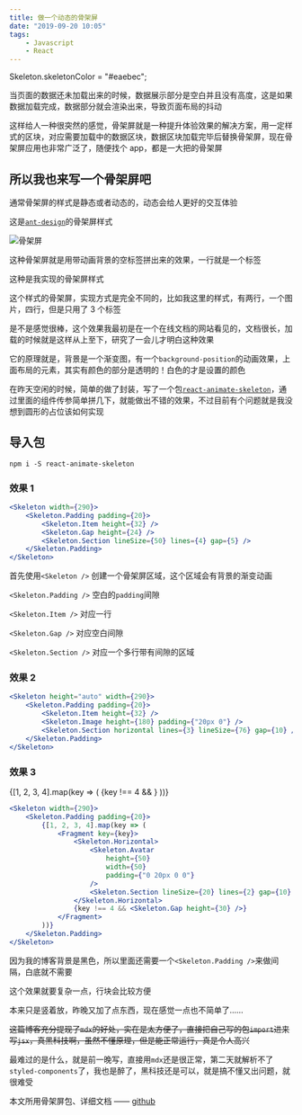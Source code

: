 ```yaml
---
title: 做一个动态的骨架屏
date: "2019-09-20 10:05"
tags:
    - Javascript
    - React
---
```


Skeleton.skeletonColor = "#eaebec";

当页面的数据还未加载出来的时候，数据展示部分是空白并且没有高度，这是如果数据加载完成，数据部分就会渲染出来，导致页面布局的抖动

这样给人一种很突然的感觉，骨架屏就是一种提升体验效果的解决方案，用一定样式的区块，对应需要加载中的数据区块，数据区块加载完毕后替换骨架屏，现在骨架屏应用也非常广泛了，随便找个 app，都是一大把的骨架屏

## 所以我也来写一个骨架屏吧

通常骨架屏的样式是静态或者动态的，动态会给人更好的交互体验

这是[`ant-design`](https://ant.design/components/skeleton-cn/)的骨架屏样式

![骨架屏](example.gif)

这种骨架屏就是用带动画背景的空标签拼出来的效果，一行就是一个标签

这种是我实现的骨架屏样式

<div class="mb-2">
    <Skeleton width={290}>
        <Skeleton.Padding padding={20}>
            <Skeleton.Section lineSize={20} lines={2} gap={10} />
            <Skeleton.Image height={180} padding={"20px 0"} />
            <Skeleton.Section lineSize={20} lines={4} gap={10} />
        </Skeleton.Padding>
    </Skeleton>
</div>

这个样式的骨架屏，实现方式是完全不同的，比如我这里的样式，有两行，一个图片，四行，但是只用了 3 个标签

是不是感觉很棒，这个效果我最初是在一个在线文档的网站看见的，文档很长，加载的时候就是这样从上至下，研究了一会儿才明白这种效果

它的原理就是，背景是一个渐变图，有一个`background-position`的动画效果，上面布局的元素，其实有颜色的部分是透明的！白色的才是设置的颜色

在昨天空闲的时候，简单的做了封装，写了一个包[`react-animate-skeleton`](https://github.com/zhangyu1818/react-animate-skeleton)，通过里面的组件传参简单拼几下，就能做出不错的效果，不过目前有个问题就是我没想到圆形的占位该如何实现

## 导入包

`npm i -S react-animate-skeleton`

### 效果 1

<div class="mb-2">
    <Skeleton width={290}>
        <Skeleton.Padding padding={20}>
            <Skeleton.Item height={32} />
            <Skeleton.Gap height={24} />
            <Skeleton.Section lineSize={50} lines={4} gap={5} />
        </Skeleton.Padding>
    </Skeleton>
</div>

```jsx
<Skeleton width={290}>
    <Skeleton.Padding padding={20}>
        <Skeleton.Item height={32} />
        <Skeleton.Gap height={24} />
        <Skeleton.Section lineSize={50} lines={4} gap={5} />
    </Skeleton.Padding>
</Skeleton>
```

首先使用`<Skeleton />` 创建一个骨架屏区域，这个区域会有背景的渐变动画

`<Skeleton.Padding />` 空白的`padding`间隙

`<Skeleton.Item />` 对应一行

`<Skeleton.Gap />` 对应空白间隙

`<Skeleton.Section />` 对应一个多行带有间隙的区域

### 效果 2

<div class="mb-2">
    <Skeleton height="auto" width={290}>
        <Skeleton.Padding padding={20}>
            <Skeleton.Item height={32} />
            <Skeleton.Image height={180} padding={"20px 0"} />
            <Skeleton.Section horizontal lines={3} lineSize={76} gap={10} />
        </Skeleton.Padding>
    </Skeleton>
</div>

```jsx
<Skeleton height="auto" width={290}>
    <Skeleton.Padding padding={20}>
        <Skeleton.Item height={32} />
        <Skeleton.Image height={180} padding={"20px 0"} />
        <Skeleton.Section horizontal lines={3} lineSize={76} gap={10} />
    </Skeleton.Padding>
</Skeleton>
```

### 效果 3

<div class="mb-2">
    <Skeleton width={290}>
        <Skeleton.Padding padding={20}>
            {[1, 2, 3, 4].map(key => (
                <Fragment key={key}>
                    <Skeleton.Horizontal>
                        <Skeleton.Avatar
                            height={50}
                            width={50}
                            padding={"0 20px 0 0"}
                        />
                        <Skeleton.Section lineSize={20} lines={2} gap={10} />
                    </Skeleton.Horizontal>
                    {key !== 4 && <Skeleton.Gap height={30} />}
                </Fragment>
            ))}
        </Skeleton.Padding>
    </Skeleton>
</div>

```jsx
<Skeleton width={290}>
    <Skeleton.Padding padding={20}>
        {[1, 2, 3, 4].map(key => (
            <Fragment key={key}>
                <Skeleton.Horizontal>
                    <Skeleton.Avatar
                        height={50}
                        width={50}
                        padding={"0 20px 0 0"}
                    />
                    <Skeleton.Section lineSize={20} lines={2} gap={10} />
                </Skeleton.Horizontal>
                {key !== 4 && <Skeleton.Gap height={30} />}
            </Fragment>
        ))}
    </Skeleton.Padding>
</Skeleton>
```

因为我的博客背景是黑色，所以里面还需要一个`<Skeleton.Padding />`来做间隔，白底就不需要

这个效果就要复杂一点，行块会比较方便

本来只是竖着放，昨晚又加了点东西，现在感觉一点也不简单了……

~~这篇博客充分提现了`mdx`的好处，实在是太方便了，直接把自己写的包`import`进来写`jsx`，真黑科技啊，虽然不懂原理，但是能正常运行，真是令人高兴~~

最难过的是什么，就是前一晚写，直接用`mdx`还是很正常，第二天就解析不了`styled-components`了，我也是醉了，黑科技还是可以，就是搞不懂又出问题，就很难受

本文所用骨架屏包、详细文档 —— [github](https://github.com/zhangyu1818/react-animate-skeleton)
